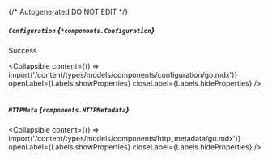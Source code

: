 {/* Autogenerated DO NOT EDIT  */}

##### `Configuration` *{`*components.Configuration`}*
Success

<Collapsible content={() => import('/content/types/models/components/configuration/go.mdx')} openLabel={Labels.showProperties} closeLabel={Labels.hideProperties} />


---
##### `HTTPMeta` *{`components.HTTPMetadata`}*

<Collapsible content={() => import('/content/types/models/components/http_metadata/go.mdx')} openLabel={Labels.showProperties} closeLabel={Labels.hideProperties} />



